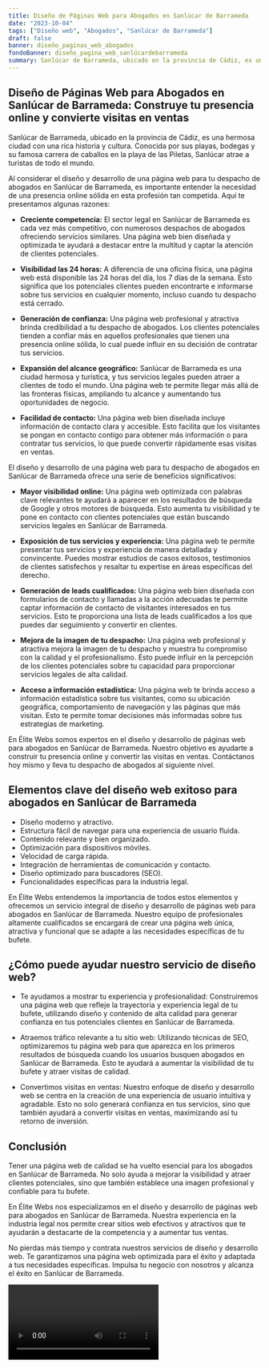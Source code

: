 ```yaml
---
title: Diseño de Páginas Web para Abogados en Sanlúcar de Barrameda
date: "2023-10-04"
tags: ["Diseño web", "Abogados", "Sanlúcar de Barrameda"]
draft: false
banner: diseño_paginas_web_abogados
fondoBanner: diseño_pagina_web_sanlúcardebarrameda
summary: Sanlúcar de Barrameda, ubicado en la provincia de Cádiz, es una hermosa ciudad con una rica historia y cultura. Conocida por sus playas, bodegas y su famosa carrera de caballos en la playa de las Piletas, Sanlúcar atrae a turistas de todo el mundo.
---
```



## Diseño de Páginas Web para Abogados en Sanlúcar de Barrameda: Construye tu presencia online y convierte visitas en ventas

Sanlúcar de Barrameda, ubicado en la provincia de Cádiz, es una hermosa ciudad con una rica historia y cultura. Conocida por sus playas, bodegas y su famosa carrera de caballos en la playa de las Piletas, Sanlúcar atrae a turistas de todo el mundo.

Al considerar el diseño y desarrollo de una página web para tu despacho de abogados en Sanlúcar de Barrameda, es importante entender la necesidad de una presencia online sólida en esta profesión tan competida. Aquí te presentamos algunas razones:

- **Creciente competencia:** El sector legal en Sanlúcar de Barrameda es cada vez más competitivo, con numerosos despachos de abogados ofreciendo servicios similares. Una página web bien diseñada y optimizada te ayudará a destacar entre la multitud y captar la atención de clientes potenciales.

- **Visibilidad las 24 horas:** A diferencia de una oficina física, una página web está disponible las 24 horas del día, los 7 días de la semana. Esto significa que los potenciales clientes pueden encontrarte e informarse sobre tus servicios en cualquier momento, incluso cuando tu despacho está cerrado.

- **Generación de confianza:** Una página web profesional y atractiva brinda credibilidad a tu despacho de abogados. Los clientes potenciales tienden a confiar más en aquellos profesionales que tienen una presencia online sólida, lo cual puede influir en su decisión de contratar tus servicios.

- **Expansión del alcance geográfico:** Sanlúcar de Barrameda es una ciudad hermosa y turística, y tus servicios legales pueden atraer a clientes de todo el mundo. Una página web te permite llegar más allá de las fronteras físicas, ampliando tu alcance y aumentando tus oportunidades de negocio.

- **Facilidad de contacto:** Una página web bien diseñada incluye información de contacto clara y accesible. Esto facilita que los visitantes se pongan en contacto contigo para obtener más información o para contratar tus servicios, lo que puede convertir rápidamente esas visitas en ventas.

El diseño y desarrollo de una página web para tu despacho de abogados en Sanlúcar de Barrameda ofrece una serie de beneficios significativos:

- **Mayor visibilidad online:** Una página web optimizada con palabras clave relevantes te ayudará a aparecer en los resultados de búsqueda de Google y otros motores de búsqueda. Esto aumenta tu visibilidad y te pone en contacto con clientes potenciales que están buscando servicios legales en Sanlúcar de Barrameda.

- **Exposición de tus servicios y experiencia:** Una página web te permite presentar tus servicios y experiencia de manera detallada y convincente. Puedes mostrar estudios de casos exitosos, testimonios de clientes satisfechos y resaltar tu expertise en áreas específicas del derecho.

- **Generación de leads cualificados:** Una página web bien diseñada con formularios de contacto y llamadas a la acción adecuadas te permite captar información de contacto de visitantes interesados en tus servicios. Esto te proporciona una lista de leads cualificados a los que puedes dar seguimiento y convertir en clientes.

- **Mejora de la imagen de tu despacho:** Una página web profesional y atractiva mejora la imagen de tu despacho y muestra tu compromiso con la calidad y el profesionalismo. Esto puede influir en la percepción de los clientes potenciales sobre tu capacidad para proporcionar servicios legales de alta calidad.

- **Acceso a información estadística:** Una página web te brinda acceso a información estadística sobre tus visitantes, como su ubicación geográfica, comportamiento de navegación y las páginas que más visitan. Esto te permite tomar decisiones más informadas sobre tus estrategias de marketing.

En Élite Webs somos expertos en el diseño y desarrollo de páginas web para abogados en Sanlúcar de Barrameda. Nuestro objetivo es ayudarte a construir tu presencia online y convertir las visitas en ventas. Contáctanos hoy mismo y lleva tu despacho de abogados al siguiente nivel.

<GifSeo />

<Cta />

## Elementos clave del diseño web exitoso para abogados en Sanlúcar de Barrameda

- Diseño moderno y atractivo.
- Estructura fácil de navegar para una experiencia de usuario fluida.
- Contenido relevante y bien organizado.
- Optimización para dispositivos móviles.
- Velocidad de carga rápida.
- Integración de herramientas de comunicación y contacto.
- Diseño optimizado para buscadores (SEO).
- Funcionalidades específicas para la industria legal.

En Élite Webs entendemos la importancia de todos estos elementos y ofrecemos un servicio integral de diseño y desarrollo de páginas web para abogados en Sanlúcar de Barrameda. Nuestro equipo de profesionales altamente cualificados se encargará de crear una página web única, atractiva y funcional que se adapte a las necesidades específicas de tu bufete.

## ¿Cómo puede ayudar nuestro servicio de diseño web?

- Te ayudamos a mostrar tu experiencia y profesionalidad: Construiremos una página web que refleje la trayectoria y experiencia legal de tu bufete, utilizando diseño y contenido de alta calidad para generar confianza en tus potenciales clientes en Sanlúcar de Barrameda.

- Atraemos tráfico relevante a tu sitio web: Utilizando técnicas de SEO, optimizaremos tu página web para que aparezca en los primeros resultados de búsqueda cuando los usuarios busquen abogados en Sanlúcar de Barrameda. Esto te ayudará a aumentar la visibilidad de tu bufete y atraer visitas de calidad.

- Convertimos visitas en ventas: Nuestro enfoque de diseño y desarrollo web se centra en la creación de una experiencia de usuario intuitiva y agradable. Esto no solo generará confianza en tus servicios, sino que también ayudará a convertir visitas en ventas, maximizando así tu retorno de inversión.

## Conclusión

Tener una página web de calidad se ha vuelto esencial para los abogados en Sanlúcar de Barrameda. No solo ayuda a mejorar la visibilidad y atraer clientes potenciales, sino que también establece una imagen profesional y confiable para tu bufete.

En Élite Webs nos especializamos en el diseño y desarrollo de páginas web para abogados en Sanlúcar de Barrameda. Nuestra experiencia en la industria legal nos permite crear sitios web efectivos y atractivos que te ayudarán a destacarte de la competencia y a aumentar tus ventas.

No pierdas más tiempo y contrata nuestros servicios de diseño y desarrollo web. Te garantizamos una página web optimizada para el éxito y adaptada a tus necesidades específicas. Impulsa tu negocio con nosotros y alcanza el éxito en Sanlúcar de Barrameda.

<Video />

<CtaBot job="Abogados" city="Sanlúcar de Barrameda" />

<Gmaps query="Sanlúcar de Barrameda+españa+maps" />
